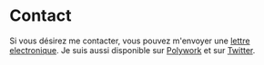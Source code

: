 # Contact

Si vous désirez me contacter, vous pouvez m'envoyer une [lettre electronique](mailto:mail@nicobachner.com). Je suis aussi disponible sur [Polywork](https://www.polywork.com/nico_b) et sur [Twitter](https://twitter.com/nico_bachner).

